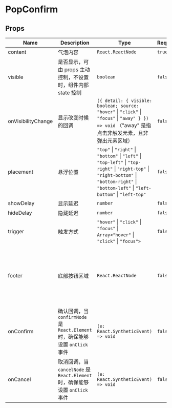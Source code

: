 
# PopConfirm

<Basic />
<Visible />
<Footer />
<Callback />

## Props

| Name               | Description                                                                   | Type                                                                                                                                                                                           | Required | Default                                                                                                                               |
| ------------------ | ----------------------------------------------------------------------------- | ---------------------------------------------------------------------------------------------------------------------------------------------------------------------------------------------- | -------- | ------------------------------------------------------------------------------------------------------------------------------------- |
| content            | 气泡内容                                                                      | `React.ReactNode`                                                                                                                                                                              | `true`   | none                                                                                                                                  |
| visible            | 是否显示，可由 props 主动控制，不设置时，组件内部 state 控制                  | `boolean`                                                                                                                                                                                      | `false`  | none                                                                                                                                  |
| onVisibilityChange | 显示改变时候的回调                                                            | `({ detail: { visible: boolean; source: "hover"` \| `"click"` \| `"focus"` \| `"away" } }) => void` （"away" 是指点击非触发元素，且非弹出元素区域）                                            | `false`  | none                                                                                                                                  |
| placement          | 悬浮位置                                                                      | `"top"` \| `"right"` \| `"bottom"` \| `"left"` \| `"top-left"` \| `"top-right"` \| `"right-top"` \| `"right-bottom"` \| `"bottom-right"` \| `"bottom-left"` \| `"left-bottom"` \| `"left-top"` | `false`  | `"top"`                                                                                                                               |
| showDelay          | 显示延迟                                                                      | `number`                                                                                                                                                                                       | `false`  | `0`                                                                                                                                   |
| hideDelay          | 隐藏延迟                                                                      | `number`                                                                                                                                                                                       | `false`  | `100`                                                                                                                                 |
| trigger            | 触发方式                                                                      | `"hover"` \| `"click"` \| `"focus"` \| `Array<"hover"` \| `"click"` \| `"focus">`                                                                                                              | `false`  | `["hover", "focus"]`                                                                                                                  |
| footer             | 底部按钮区域                                                                  | `React.ReactNode`                                                                                                                                                                              | `false`  | 确认按钮默认是 `<Button type="primary" size="small">确认</Button>` 取消按钮默认是 `<Button type="default" size="small">取消</Button>` |
| onConfirm          | 确认回调，当 `confirmNode` 是 `React.Element` 时，确保能够设置 `onClick` 事件 | `(e: React.SyntheticEvent) => void`                                                                                                                                                            | `false`  | `() => void 0`                                                                                                                        |
| onCancel           | 取消回调，当 `cancelNode` 是 `React.Element` 时，确保能够设置 `onClick` 事件  | `(e: React.SyntheticEvent) => void`                                                                                                                                                            | `false`  | `() => void 0`                                                                                                                        |
